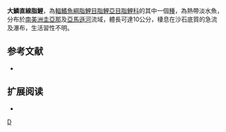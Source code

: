 {{Speciesbox 
| taxon = Moenkhausia grandisquamis
| image = Moenkhausia grandisquamis.jpg
| status = NE
| status_system = IUCN3.1
| authority =  [[Müller|Müller]] & [[Troschel|Troschel]], 1845
| synonyms = *''Tetragonopterus grandisquamis''<br /><small>Müller & Troschel, 1845</small>
}}
'''大鱗直線脂鯉'''，為[[輻鰭魚綱|輻鰭魚綱]][[脂鯉目|脂鯉目]][[脂鯉亞目|脂鯉亞目]][[脂鯉科|脂鯉科]]的其中一個[[種|種]]，為熱帶淡水魚，分布於[[南美洲|南美洲]][[圭亞那|圭亞那]]及[[亞馬遜河|亞馬遜河]]流域，體長可達10公分，棲息在沙石底質的急流及瀑布，生活習性不明。

==参考文献==
{{refbegin}}
*{{FishBase_species|genus=Moenkhausia|species=grandisquamis|year=2013|month=12}}
{{refend}}

== 扩展阅读 ==
{{refbegin}}
*{{wikispecies-inline|Moenkhausia grandisquamis|大鱗直線脂鯉}}
{{refend}}
{{Taxonbar|from=Q5476319}}

[[Category:直線脂鯉屬|D]]


{{魚類小作品}}